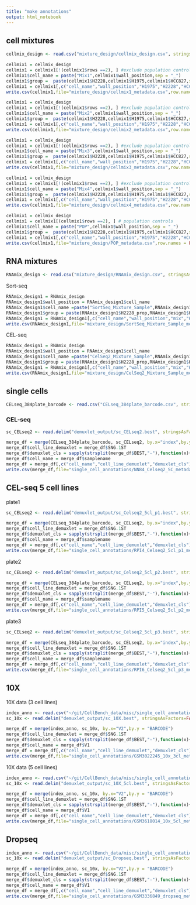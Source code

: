```yaml
---
title: "make annotations"
output: html_notebook
---
```


## cell mixtures

```r
cellmix_design <- read.csv("mixture_design/cellmix_design.csv", stringsAsFactors=FALSE)
```

```r
cellmix1 = cellmix_design
cellmix1 = cellmix1[!(cellmix1$rows ==2), ] #exclude population controls
cellmix1$cell_name = paste("Mix1",cellmix1$wall_position,sep = "_")
cellmix1$group =  paste(cellmix1$H2228,cellmix1$H1975,cellmix1$HCC827,sep = "_")
cellmix1 = cellmix1[,c("cell_name","wall_position","H1975","H2228","HCC827","poor_quality","traj","group")]
write.csv(cellmix1,file="mixture_design/cellmix1_metadata.csv",row.names = FALSE)
```

```r
cellmix1 = cellmix_design
cellmix1 = cellmix1[!(cellmix1$rows ==2), ] #exclude population controls
cellmix1$cell_name = paste("Mix2",cellmix1$wall_position,sep = "_")
cellmix1$group =  paste(cellmix1$H2228,cellmix1$H1975,cellmix1$HCC827,sep = "_")
cellmix1 = cellmix1[,c("cell_name","wall_position","H1975","H2228","HCC827","poor_quality","traj","group")]
write.csv(cellmix1,file="mixture_design/cellmix2_metadata.csv",row.names = FALSE)
```

```r
cellmix1 = cellmix_design
cellmix1 = cellmix1[!(cellmix1$rows ==2), ] #exclude population controls
cellmix1$cell_name = paste("Mix3",cellmix1$wall_position,sep = "_")
cellmix1$group =  paste(cellmix1$H2228,cellmix1$H1975,cellmix1$HCC827,sep = "_")
cellmix1 = cellmix1[,c("cell_name","wall_position","H1975","H2228","HCC827","poor_quality","traj","group")]
write.csv(cellmix1,file="mixture_design/cellmix3_metadata.csv",row.names = FALSE)
```

```r
cellmix1 = cellmix_design
cellmix1 = cellmix1[!(cellmix1$rows ==2), ] #exclude population controls
cellmix1$cell_name = paste("Mix4",cellmix1$wall_position,sep = "_")
cellmix1$group =  paste(cellmix1$H2228,cellmix1$H1975,cellmix1$HCC827,sep = "_")
cellmix1 = cellmix1[,c("cell_name","wall_position","H1975","H2228","HCC827","poor_quality","traj","group")]
write.csv(cellmix1,file="mixture_design/cellmix4_metadata.csv",row.names = FALSE)
```

```r
cellmix1 = cellmix_design
cellmix1 = cellmix1[(cellmix1$rows ==2), ] # population controls
cellmix1$cell_name = paste("POP",cellmix1$wall_position,sep = "_")
cellmix1$group =  paste(cellmix1$H2228,cellmix1$H1975,cellmix1$HCC827,sep = "_")
cellmix1 = cellmix1[,c("cell_name","wall_position","H1975","H2228","HCC827","poor_quality","traj","group")]
write.csv(cellmix1,file="mixture_design/POP_metadata.csv",row.names = FALSE)
```


## RNA mixtures

```r
RNAmix_design <- read.csv("mixture_design/RNAmix_design.csv", stringsAsFactors=FALSE)
```

Sort-seq
```r
RNAmix_design1 = RNAmix_design
RNAmix_design1$wall_position = RNAmix_design1$cell_name
RNAmix_design1$cell_name =paste("SortSeq_Mixture_Sample",RNAmix_design1$wall_position,sep = "_")
RNAmix_design1$group = paste(RNAmix_design1$H2228_prop,RNAmix_design1$H1975_prop,RNAmix_design1$HCC827_prop,sep = "_")
RNAmix_design1 = RNAmix_design1[,c("cell_name","wall_position","mix","H2228_prop","H1975_prop","HCC827_prop","mRNA_amount","group")]
write.csv(RNAmix_design1,file="mixture_design/SortSeq_Mixture_Sample_metadata.csv",row.names = FALSE)
```

CEL-seq
```r
RNAmix_design1 = RNAmix_design
RNAmix_design1$wall_position = RNAmix_design1$cell_name
RNAmix_design1$cell_name =paste("CelSeq2_Mixture_Sample",RNAmix_design1$wall_position,sep = "_")
RNAmix_design1$group = paste(RNAmix_design1$H2228_prop,RNAmix_design1$H1975_prop,RNAmix_design1$HCC827_prop,sep = "_")
RNAmix_design1 = RNAmix_design1[,c("cell_name","wall_position","mix","H2228_prop","H1975_prop","HCC827_prop","mRNA_amount","group")]
write.csv(RNAmix_design1,file="mixture_design/CelSeq2_Mixture_Sample_metadata.csv",row.names = FALSE)
```





## single cells

```r
CELseq_384plate_barcode <- read.csv("CELseq_384plate_barcode.csv", stringsAsFactors=FALSE)
```

### CEL-seq

```r
sc_CELseq2 <- read.delim("demuxlet_output/sc_CELseq2.best", stringsAsFactors=FALSE)

merge_df = merge(CELseq_384plate_barcode, sc_CELseq2, by.x="index",by.y = "BARCODE")
merge_df$cell_line_demuxlet = merge_df$SNG.1ST
merge_df$demuxlet_cls = sapply(strsplit(merge_df$BEST,"-"),function(x){x[1]})
merge_df$cell_name = merge_df$samplename
merge_df = merge_df[,c("cell_name","cell_line_demuxlet","demuxlet_cls")]
write.csv(merge_df,file="single_cell_annotations/NN84_Celseq2_SC_metadata.csv",row.names = FALSE)
```

## CEL-seq 5 cell lines

plate1

```r
sc_CELseq2 <- read.delim("demuxlet_output/sc_Celseq2_5cl_p1.best", stringsAsFactors=FALSE)

merge_df = merge(CELseq_384plate_barcode, sc_CELseq2, by.x="index",by.y = "BARCODE")
merge_df$cell_line_demuxlet = merge_df$SNG.1ST
merge_df$demuxlet_cls = sapply(strsplit(merge_df$BEST,"-"),function(x){x[1]})
merge_df$cell_name = merge_df$samplename
merge_df = merge_df[,c("cell_name","cell_line_demuxlet","demuxlet_cls")]
write.csv(merge_df,file="single_cell_annotations/RPI4_Celseq2_5cl_p1_metadata.csv",row.names = FALSE)
```

plate2

```r
sc_CELseq2 <- read.delim("demuxlet_output/sc_Celseq2_5cl_p2.best", stringsAsFactors=FALSE)

merge_df = merge(CELseq_384plate_barcode, sc_CELseq2, by.x="index",by.y = "BARCODE")
merge_df$cell_line_demuxlet = merge_df$SNG.1ST
merge_df$demuxlet_cls = sapply(strsplit(merge_df$BEST,"-"),function(x){x[1]})
merge_df$cell_name = merge_df$samplename
merge_df = merge_df[,c("cell_name","cell_line_demuxlet","demuxlet_cls")]
write.csv(merge_df,file="single_cell_annotations/RPI5_Celseq2_5cl_p2_metadata.csv",row.names = FALSE)
```

plate3

```r
sc_CELseq2 <- read.delim("demuxlet_output/sc_Celseq2_5cl_p3.best", stringsAsFactors=FALSE)

merge_df = merge(CELseq_384plate_barcode, sc_CELseq2, by.x="index",by.y = "BARCODE")
merge_df$cell_line_demuxlet = merge_df$SNG.1ST
merge_df$demuxlet_cls = sapply(strsplit(merge_df$BEST,"-"),function(x){x[1]})
merge_df$cell_name = merge_df$samplename
merge_df = merge_df[,c("cell_name","cell_line_demuxlet","demuxlet_cls")]
write.csv(merge_df,file="single_cell_annotations/RPI6_Celseq2_5cl_p3_metadata.csv",row.names = FALSE)
```

## 10X

10X data (3 cell lines)

```r
index_anno <- read.csv("~/git/CellBench_data/misc/single_cell_annotations/GSM3022245_index_anno.csv", header=FALSE, stringsAsFactors=FALSE)
sc_10x <- read.delim("demuxlet_output/sc_10X.best", stringsAsFactors=FALSE)

merge_df = merge(index_anno, sc_10x, by.x="V2",by.y = "BARCODE")
merge_df$cell_line_demuxlet = merge_df$SNG.1ST
merge_df$demuxlet_cls = sapply(strsplit(merge_df$BEST,"-"),function(x){x[1]})
merge_df$cell_name = merge_df$V1
merge_df = merge_df[,c("cell_name","cell_line_demuxlet","demuxlet_cls")]
write.csv(merge_df,file="single_cell_annotations/GSM3022245_10x_3cl_metadata.csv",row.names = FALSE)
```

10X data (5 cell lines)

```r
index_anno <- read.csv("~/git/CellBench_data/misc/single_cell_annotations/barcode_10x_5cl.csv", header=FALSE, stringsAsFactors=FALSE)
sc_10x <- read.delim("demuxlet_output/sc_10X_5cl.best", stringsAsFactors=FALSE)

merge_df = merge(index_anno, sc_10x, by.x="V2",by.y = "BARCODE")
merge_df$cell_line_demuxlet = merge_df$SNG.1ST
merge_df$demuxlet_cls = sapply(strsplit(merge_df$BEST,"-"),function(x){x[1]})
merge_df$cell_name = merge_df$V1
merge_df = merge_df[,c("cell_name","cell_line_demuxlet","demuxlet_cls")]
write.csv(merge_df,file="single_cell_annotations/GSM3618014_10x_5cl_metadata.csv",row.names = FALSE)
```


## Dropseq

```r
index_anno <- read.csv("~/git/CellBench_data/misc/single_cell_annotations/barcode_dropseq.csv", header=FALSE, stringsAsFactors=FALSE)
sc_10x <- read.delim("demuxlet_output/sc_Dropseq.best", stringsAsFactors=FALSE)

merge_df = merge(index_anno, sc_10x, by.x="V2",by.y = "BARCODE")
merge_df$cell_line_demuxlet = merge_df$SNG.1ST
merge_df$demuxlet_cls = sapply(strsplit(merge_df$BEST,"-"),function(x){x[1]})
merge_df$cell_name = merge_df$V1
merge_df = merge_df[,c("cell_name","cell_line_demuxlet","demuxlet_cls")]
write.csv(merge_df,file="single_cell_annotations/GSM3336849_dropseq_metadata.csv",row.names = FALSE)
```


